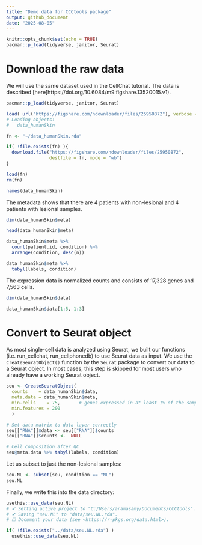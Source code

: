 ```yaml
---
title: "Demo data for CCCtools package"
output: github_document
date: "2025-08-05"
---
```


```r
knitr::opts_chunk$set(echo = TRUE)
pacman::p_load(tidyverse, janitor, Seurat)
```


# Download the raw data

We will use the same dataset used in the CellChat tutorial. 
The data is described [here]https://doi.org/10.6084/m9.figshare.13520015.v1).


```r
pacman::p_load(tidyverse, janitor, Seurat)

load( url("https://figshare.com/ndownloader/files/25950872"), verbose = TRUE )
# Loading objects:
#   data_humanSkin
```
```r
fn <- "~/data_humanSkin.rda"

if( !file.exists(fn) ){
  download.file("https://figshare.com/ndownloader/files/25950872", 
                destfile = fn, mode = "wb")
}

load(fn)
rm(fn)
```

```r
names(data_humanSkin)
```

The metadata shows that there are 4 patients with non-lesional and 4 patients with lesional samples.

```r
dim(data_humanSkin$meta)

head(data_humanSkin$meta)

data_humanSkin$meta %>% 
  count(patient.id, condition) %>% 
  arrange(condition, desc(n))

data_humanSkin$meta %>% 
  tabyl(labels, condition)
```

The expression data is normalized counts and consists of 17,328 genes and 7,563 cells.

```r
dim(data_humanSkin$data)

data_humanSkin$data[1:5, 1:3]
```

# Convert to Seurat object

As most single-cell data is analyzed using Seurat, we built our functions (i.e. run_cellchat, run_cellphonedb) to use Seurat data as input. We use the `CreateSeuratObject()` function by the `Seurat` package to convert our data to a Seurat object. In most cases, this step is skipped for most users who already have a working Seurat object.

```r
seu <- CreateSeuratObject(
  counts    = data_humanSkin$data, 
  meta.data = data_humanSkin$meta,
  min.cells    = 75,       # genes expressed in at least 1% of the samples
  min.features = 200
  )

# Set data matrix to data layer correctly
seu[["RNA"]]$data <- seu[["RNA"]]$counts 
seu[["RNA"]]$counts <-  NULL

# Cell composition after QC
seu@meta.data %>% tabyl(labels, condition)
```

Let us subset to just the non-lesional samples:

```r
seu.NL <- subset(seu, condition == "NL")
seu.NL
```
Finally, we write this into the data directory:

```r
usethis::use_data(seu.NL)
# ✔ Setting active project to "C:/Users/aramasamy/Documents/CCCtools".
# ✔ Saving "seu.NL" to "data/seu.NL.rda".
# ☐ Document your data (see <https://r-pkgs.org/data.html>).
```

```r
if( !file.exists("../data/seu.NL.rda") )
  usethis::use_data(seu.NL)
```
